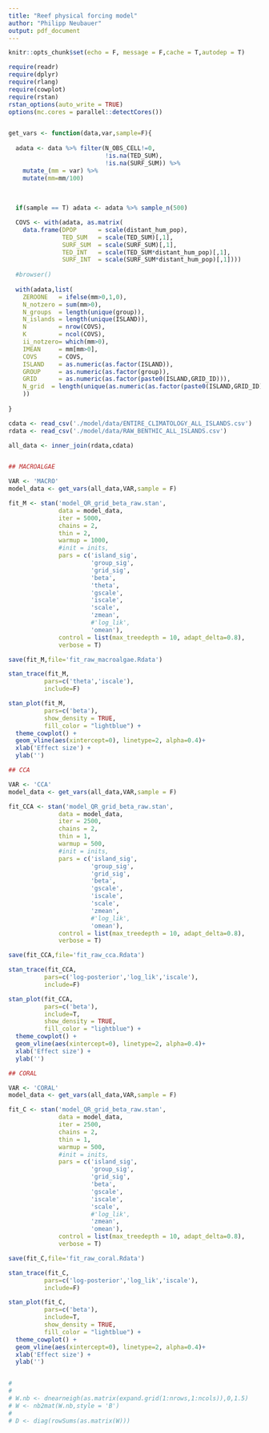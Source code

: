 ```yaml
---
title: "Reef physical forcing model"
author: "Philipp Neubauer"
output: pdf_document
---
```


```r
knitr::opts_chunk$set(echo = F, message = F,cache = T,autodep = T)

require(readr)
require(dplyr)
require(rlang)
require(cowplot)
require(rstan)
rstan_options(auto_write = TRUE)
options(mc.cores = parallel::detectCores())


get_vars <- function(data,var,sample=F){
  
  adata <- data %>% filter(N_OBS_CELL!=0,
                           !is.na(TED_SUM),
                           !is.na(SURF_SUM)) %>% 
    mutate_(mm = var) %>%
    mutate(mm=mm/100)
  
 
  
  if(sample == T) adata <- adata %>% sample_n(500)

  COVS <- with(adata, as.matrix(
    data.frame(DPOP      = scale(distant_hum_pop),
               TED_SUM   = scale(TED_SUM)[,1],
               SURF_SUM  = scale(SURF_SUM)[,1],
               TED_INT   = scale(TED_SUM*distant_hum_pop)[,1],
               SURF_INT  = scale(SURF_SUM*distant_hum_pop)[,1])))
  
  #browser()
  
  with(adata,list(
    ZEROONE   = ifelse(mm>0,1,0),
    N_notzero = sum(mm>0),
    N_groups  = length(unique(group)),
    N_islands = length(unique(ISLAND)),
    N         = nrow(COVS),
    K         = ncol(COVS),
    ii_notzero= which(mm>0),
    IMEAN     = mm[mm>0],
    COVS      = COVS,
    ISLAND    = as.numeric(as.factor(ISLAND)),
    GROUP     = as.numeric(as.factor(group)),
    GRID      = as.numeric(as.factor(paste0(ISLAND,GRID_ID))),
    N_grid  = length(unique(as.numeric(as.factor(paste0(ISLAND,GRID_ID)))))
    ))
  
}

```

```r

cdata <- read_csv('./model/data/ENTIRE_CLIMATOLOGY_ALL_ISLANDS.csv')
rdata <- read_csv('./model/data/RAW_BENTHIC_ALL_ISLANDS.csv')

all_data <- inner_join(rdata,cdata)


## MACROALGAE

VAR <- 'MACRO'
model_data <- get_vars(all_data,VAR,sample = F)

fit_M <- stan('model_QR_grid_beta_raw.stan', 
              data = model_data, 
              iter = 5000,
              chains = 2,
              thin = 2,
              warmup = 1000,
              #init = inits,
              pars = c('island_sig',
                       'group_sig',
                       'grid_sig',
                       'beta',
                       'theta',
                       'gscale',
                       'iscale',
                       'scale',
                       'zmean',
                       #'log_lik',
                       'omean'), 
              control = list(max_treedepth = 10, adapt_delta=0.8),
              verbose = T)

save(fit_M,file='fit_raw_macroalgae.Rdata')

```


```r

stan_trace(fit_M, 
          pars=c('theta','iscale'), 
          include=F)

stan_plot(fit_M, 
          pars=c('beta'), 
          show_density = TRUE, 
          fill_color = "lightblue") + 
  theme_cowplot() + 
  geom_vline(aes(xintercept=0), linetype=2, alpha=0.4)+
  xlab('Effect size') + 
  ylab('')
```


```r
## CCA

VAR <- 'CCA'
model_data <- get_vars(all_data,VAR,sample = F)

fit_CCA <- stan('model_QR_grid_beta_raw.stan', 
              data = model_data, 
              iter = 2500,
              chains = 2,
              thin = 1,
              warmup = 500,
              #init = inits,
              pars = c('island_sig',
                       'group_sig',
                       'grid_sig',
                       'beta',
                       'gscale',
                       'iscale',
                       'scale',
                       'zmean',
                       #'log_lik',
                       'omean'), 
              control = list(max_treedepth = 10, adapt_delta=0.8),
              verbose = T)

save(fit_CCA,file='fit_raw_cca.Rdata')

```

```r

stan_trace(fit_CCA, 
          pars=c('log-posterior','log_lik','iscale'), 
          include=F)

stan_plot(fit_CCA, 
          pars=c('beta'), 
          include=T, 
          show_density = TRUE, 
          fill_color = "lightblue") + 
  theme_cowplot() + 
  geom_vline(aes(xintercept=0), linetype=2, alpha=0.4)+
  xlab('Effect size') + 
  ylab('')

```


```r

## CORAL

VAR <- 'CORAL'
model_data <- get_vars(all_data,VAR,sample = F)

fit_C <- stan('model_QR_grid_beta_raw.stan', 
              data = model_data, 
              iter = 2500,
              chains = 2,
              thin = 1,
              warmup = 500,
              #init = inits,
              pars = c('island_sig',
                       'group_sig',
                       'grid_sig',
                       'beta',
                       'gscale',
                       'iscale',
                       'scale',
                       #'log_lik',
                       'zmean',
                       'omean'), 
              control = list(max_treedepth = 10, adapt_delta=0.8),
              verbose = T)

save(fit_C,file='fit_raw_coral.Rdata')

```

```r

stan_trace(fit_C, 
          pars=c('log-posterior','log_lik','iscale'), 
          include=F)

stan_plot(fit_C, 
          pars=c('beta'), 
          include=T, 
          show_density = TRUE, 
          fill_color = "lightblue") + 
  theme_cowplot() + 
  geom_vline(aes(xintercept=0), linetype=2, alpha=0.4)+
  xlab('Effect size') + 
  ylab('')


# 
# 
# W.nb <- dnearneigh(as.matrix(expand.grid(1:nrows,1:ncols)),0,1.5)
# W <- nb2mat(W.nb,style = 'B')
# 
# D <- diag(rowSums(as.matrix(W)))


```



